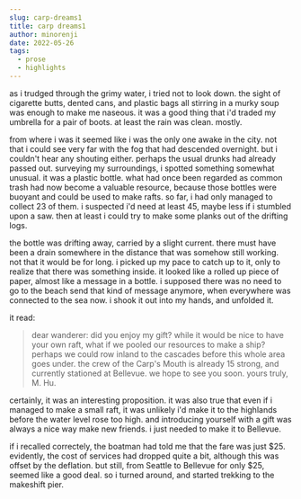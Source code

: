 ```yaml
---
slug: carp-dreams1
title: carp dreams1
author: minorenji
date: 2022-05-26
tags:
  - prose
  - highlights
---
```


as i trudged through the grimy water, i tried not to look down. the sight of cigarette butts, dented cans, and plastic bags all stirring in a murky soup was enough to make me naseous. it was a good thing that i'd traded my umbrella for a pair of boots. at least the rain was clean. mostly.

from where i was it seemed like i was the only one awake in the city. not that i could see very far with the fog that had descended overnight. but i couldn't hear any shouting either. perhaps the usual drunks had already passed out. surveying my surroundings, i spotted something somewhat unusual. it was a plastic bottle. what had once been regarded as common trash had now become a valuable resource, because those bottles were buoyant and could be used to make rafts. so far, i had only managed to collect 23 of them. i suspected i'd need at least 45, maybe less if i stumbled upon a saw. then at least i could try to make some planks out of the drifting logs.

the bottle was drifting away, carried by a slight current. there must have been a drain somewhere in the distance that was somehow still working. not that it would be for long. i picked up my pace to catch up to it, only to realize that there was something inside. it looked like a rolled up piece of paper, almost like a message in a bottle. i supposed there was no need to go to the beach send that kind of message anymore, when everywhere was connected to the sea now. i shook it out into my hands, and unfolded it.

it read:  
> dear wanderer: did you enjoy my gift? while it would be nice to have your own raft, what if we pooled our resources to make a ship? perhaps we could row inland to the cascades before this whole area goes under. the crew of the Carp's Mouth is already 15 strong, and currently stationed at Bellevue. we hope to see you soon. yours truly, M. Hu.

certainly, it was an interesting proposition. it was also true that even if i managed to make a small raft, it was unlikely i'd make it to the highlands before the water level rose too high. and introducing yourself with a gift was always a nice way make new friends. i just needed to make it to Bellevue.

if i recalled correctely, the boatman had told me that the fare was just $25. evidently, the cost of services had dropped quite a bit, although this was offset by the deflation. but still, from Seattle to Bellevue for only $25, seemed like a good deal. so i turned around, and started trekking to the makeshift pier.